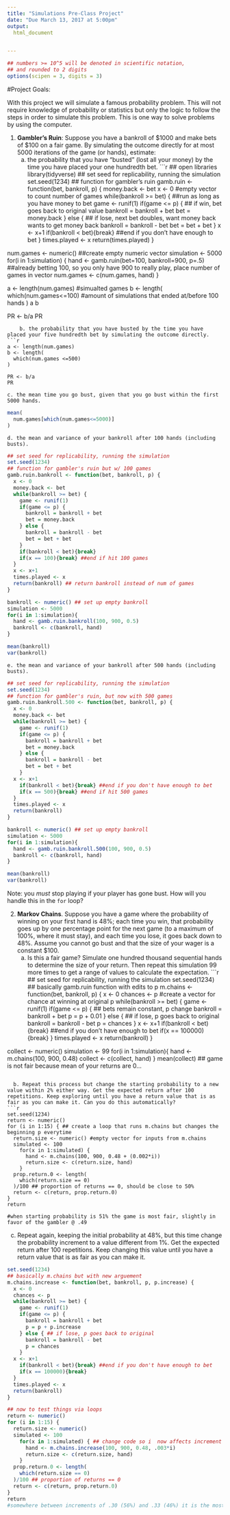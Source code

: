 ```yaml
---
title: "Simulations Pre-Class Project"
date: "Due March 13, 2017 at 5:00pm"
output:
  html_document


---
```


<style type="text/css">
.table {

    width: 80%;
    margin-left:10%; 
    margin-right:10%;
}
</style>
```r
## numbers >= 10^5 will be denoted in scientific notation,
## and rounded to 2 digits
options(scipen = 3, digits = 3)
```




#Project Goals:


With this project we will simulate a famous probability problem. This will not require knowledge of probability or statistics but only the logic to follow the steps in order to simulate this problem. This is one way to solve problems by using the computer. 

 1. **Gambler's Ruin**: Suppose you have a bankroll of $1000 and make bets of $100 on a fair game. By simulating the outcome directly for at most 5000 iterations of the game (or hands), estimate:
    a. the probability that you have "busted" (lost all your money) by the time you have placed your one hundredth bet. 
```r
## open libraries 
library(tidyverse)
## set seed for replicability, running the simulation 
set.seed(1234)
## function for gambler's ruin 
gamb.ruin <- function(bet, bankroll, p) {
  money.back <- bet
  x <- 0 #empty vector to count number of games 
  while(bankroll >= bet) { ##run as long as you have money to bet
    game <- runif(1)
    if(game <= p) { ## if win, bet goes back to original value 
      bankroll = bankroll + bet
      bet = money.back
    } else { ## if lose, next bet doubles, want money back wants to get money back
      bankroll = bankroll - bet
      bet = bet + bet 
    }
  x <- x+1
    if(bankroll < bet){break} ##end if you don't have enough to bet 
  }
  times.played <- x 
  return(times.played)
}

num.games <- numeric() ##create empty numeric vector 
simulation <- 5000
for(i in 1:simulation) {
  hand <- gamb.ruin(bet=100, bankroll=900, p=.5) ##already betting 100, so you only have 900 to really play, place number of games in vector 
  num.games <- c(num.games, hand)
}

a <- length(num.games) #simualted games 
b <- length(
  which(num.games<=100) #amount of simulations that ended at/before 100 hands
)
a
b

PR <- b/a
PR
```
    b. the probability that you have busted by the time you have placed your five hundredth bet by simulating the outcome directly. 
```r
a <- length(num.games)
b <- length(
  which(num.games <=500)
)

PR <- b/a
PR
```
    c. the mean time you go bust, given that you go bust within the first 5000 hands.
```r
mean(
  num.games[which(num.games<=5000)]
)
```
    d. the mean and variance of your bankroll after 100 hands (including busts).
```r
## set seed for replicability, running the simulation 
set.seed(1234)
## function for gambler's ruin but w/ 100 games
gamb.ruin.bankroll <- function(bet, bankroll, p) {
  x <- 0
  money.back <- bet 
  while(bankroll >= bet) { 
    game <- runif(1)
    if(game <= p) {  
      bankroll = bankroll + bet
      bet = money.back
    } else { 
      bankroll = bankroll - bet
      bet = bet + bet
    }
    if(bankroll < bet){break} 
    if(x == 100){break} ##end if hit 100 games 
  }
  x <- x+1
  times.played <- x 
  return(bankroll) ## return bankroll instead of num of games
}

bankroll <- numeric() ## set up empty bankroll 
simulation <- 5000
for(i in 1:simulation){
  hand <- gamb.ruin.bankroll(100, 900, 0.5)
  bankroll <- c(bankroll, hand)
}

mean(bankroll)
var(bankroll)

```
    e. the mean and variance of your bankroll after 500 hands (including busts).
```r
## set seed for replicability, running the simulation 
set.seed(1234)
## function for gambler's ruin, but now with 500 games
gamb.ruin.bankroll.500 <- function(bet, bankroll, p) {
  x <- 0 
  money.back <- bet
  while(bankroll >= bet) { 
    game <- runif(1)
    if(game <= p) {
      bankroll = bankroll + bet
      bet = money.back
    } else { 
      bankroll = bankroll - bet
      bet = bet + bet
    }
  x <- x+1
    if(bankroll < bet){break} ##end if you don't have enough to bet
    if(x == 500){break} ##end if hit 500 games 
  }
  times.played <- x 
  return(bankroll)
}

bankroll <- numeric() ## set up empty bankroll 
simulation <- 5000
for(i in 1:simulation){
  hand <- gamb.ruin.bankroll.500(100, 900, 0.5)
  bankroll <- c(bankroll, hand)
}

mean(bankroll)
var(bankroll)
```
 
Note: you *must* stop playing if your player has gone bust. How will you handle this in the `for` loop?

2. **Markov Chains**. Suppose you have a game where the probability of winning on your first hand is 48%; each time you win, that probability goes up by one percentage point for the next game (to a maximum of 100%, where it must stay), and each time you lose, it goes back down to 48%. Assume you cannot go bust and that the size of your wager is a constant $100.
    a. Is this a fair game? Simulate one hundred thousand sequential hands to determine the size of your return. Then repeat this simulation 99 more times to get a range of values to calculate the expectation.
```r
## set seed for replicability, running the simulation 
set.seed(1234)
## basically gamb.ruin function with edits to p 
m.chains <- function(bet, bankroll, p) {
  x <- 0 
  chances <- p #create a vector for chance at winning at original p 
  while(bankroll >= bet) { 
    game <- runif(1)
    if(game <= p) { ## bets remain constant, p change 
      bankroll = bankroll + bet
      p = p + 0.01
    } else { ## if lose, p goes back to original 
      bankroll = bankroll - bet
      p = chances
    }
  x <- x+1
    if(bankroll < bet){break} ##end if you don't have enough to bet 
    if(x == 100000){break}
  }
  times.played <- x
  return(bankroll)
}

collect <- numeric()
simulation <- 99
for(i in 1:simulation){
  hand <- m.chains(100, 900, 0.48)
  collect <- c(collect, hand)
}
mean(collect)
## game is not fair because mean of your returns are 0... 
```
  
  b. Repeat this process but change the starting probability to a new value within 2% either way. Get the expected return after 100 repetitions. Keep exploring until you have a return value that is as fair as you can make it. Can you do this automatically?
```r
set.seed(1234)
return <- numeric()
for (i in 1:15) { ## create a loop that runs m.chains but changes the beginning p everytime 
  return.size <- numeric() #empty vector for inputs from m.chains
  simulated <- 100
    for(x in 1:simulated) { 
      hand <- m.chains(100, 900, 0.48 + (0.002*i))
      return.size <- c(return.size, hand)
    }
  prop.return.0 <- length(
    which(return.size == 0)
  )/100 ## proportion of returns == 0, should be close to 50%
  return <- c(return, prop.return.0)
}
return

#when starting probability is 51% the game is most fair, slightly in favor of the gambler @ .49 
```
  c. Repeat again, keeping the initial probability at 48%, but this time change the probability increment to a value different from 1%. Get the expected return after 100 repetitions. Keep changing this value until you have a return value that is as fair as you can make it. 
```r
set.seed(1234)
## basically m.chains but with new arguement 
m.chains.increase <- function(bet, bankroll, p, p.increase) {
  x <- 0 
  chances <- p  
  while(bankroll >= bet) { 
    game <- runif(1)
    if(game <= p) {
      bankroll = bankroll + bet
      p = p + p.increase
    } else { ## if lose, p goes back to original 
      bankroll = bankroll - bet
      p = chances
    }
  x <- x+1
    if(bankroll < bet){break} ##end if you don't have enough to bet 
    if(x == 100000){break}
  }
  times.played <- x
  return(bankroll)
}

## now to test things via loops
return <- numeric()
for (i in 1:15) { 
  return.size <- numeric() 
  simulated <- 100
    for(x in 1:simulated) { ## change code so i  now affects increment 
      hand <- m.chains.increase(100, 900, 0.48, .003*i)
      return.size <- c(return.size, hand)
    }
  prop.return.0 <- length(
    which(return.size == 0)
  )/100 ## proportion of returns == 0 
  return <- c(return, prop.return.0)
}
return
#somewhere between increments of .30 (56%) and .33 (46%) it is the most fair
```
